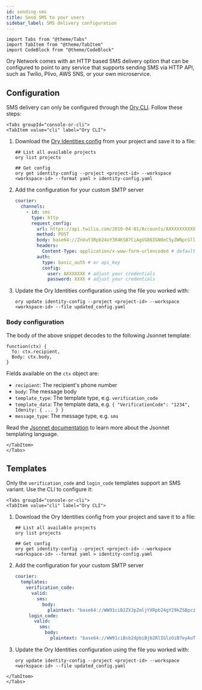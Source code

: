 ```yaml
---
id: sending-sms
title: Send SMS to your users
sidebar_label: SMS delivery configuration
---
```


```mdx-code-block
import Tabs from "@theme/Tabs"
import TabItem from "@theme/TabItem"
import CodeBlock from "@theme/CodeBlock"
```

Ory Network comes with an HTTP based SMS delivery option that can be configured to point to any service that supports sending SMS
via HTTP API, such as Twilio, Plivo, AWS SNS, or your own microservice.

## Configuration

SMS delivery can only be configured through the [Ory CLI](../../guides/cli/01_installation.mdx). Follow these steps:

```mdx-code-block
<Tabs groupId="console-or-cli">
<TabItem value="cli" label="Ory CLI">
```

1. Download the [Ory Identities config](../../guides/cli/15_config-identity-service.mdx) from your project and save it to a file:

   ```shell
   ## List all available projects
   ory list projects

   ## Get config
   ory get identity-config --project <project-id> --workspace <workspace-id> --format yaml > identity-config.yaml
   ```

2. Add the configuration for your custom SMTP server

   ```yaml title="config.yml"
   courier:
     channels:
       - id: sms
         type: http
         request_config:
           url: https://api.twilio.com/2010-04-01/Accounts/AXXXXXXXXXXXXXX/Messages.json # Adjust your account ID
           method: POST
           body: base64://ZnVuY3Rpb24oY3R4KSB7CiAgVG86IGN0eC5yZWNpcGllbnQsCiAgQm9keTogY3R4LmJvZHksCn0= # see below
           headers:
             Content-Type: application/x-www-form-urlencoded # defaults to application/json
           auth:
             type: basic_auth # or api_key
             config:
               user: AXXXXXXX # adjust your credentials
               password: XXXX # adjust your credentials
   ```

3. Update the Ory Identities configuration using the file you worked with:

   ```shell
   ory update identity-config --project <project-id> --workspace <workspace-id> --file updated_config.yaml
   ```

### Body configuration

The body of the above snippet decodes to the following Jsonnet template:

```jsonnet
function(ctx) {
  To: ctx.recipient,
  Body: ctx.body,
}
```

Fields available on the `ctx` object are:

- `recipient`: The recipient's phone number
- `body`: The message body
- `template_type`: The template type, e.g. `verification_code`
- `template_data`: The template data, e.g. `{ "VerificationCode": "1234", Idenity: { ... } }`
- `message_type`: The message type, e.g. `sms`

Read the [Jsonnet documentation](../../kratos/reference/jsonnet.mdx) to learn more about the Jsonnet templating language.

```mdx-code-block
</TabItem>
</Tabs>
```

## Templates

Only the `verification_code` and `login_code` templates support an SMS variant. Use the CLI to configure it:

```mdx-code-block
<Tabs groupId="console-or-cli">
<TabItem value="cli" label="Ory CLI">
```

1. Download the Ory Identities config from your project and save it to a file:

   ```shell
   ## List all available projects
   ory list projects

   ## Get config
   ory get identity-config --project <project-id> --workspace <workspace-id> --format yaml > identity-config.yaml
   ```

2. Add the configuration for your custom SMTP server

   ```yaml title="config.yml"
   courier:
     templates:
       verification_code:
         valid:
           sms:
             body:
               plaintext: "base64://WW91ciB2ZXJpZmljYXRpb24gY29kZSBpczoge3sgLlZlcmlmaWNhdGlvbkNvZGUgfX0="
        login_code:
          valid:
            sms:
              body:
                plaintext: "base64://WW91ciBsb2dpbiBjb2RlIGlzOiB7eyAuTG9naW5Db2RlIH19"
   ```

3. Update the Ory Identities configuration using the file you worked with:

   ```shell
   ory update identity-config --project <project-id> --workspace <workspace-id> --file updated_config.yaml
   ```

```mdx-code-block
</TabItem>
</Tabs>
```

